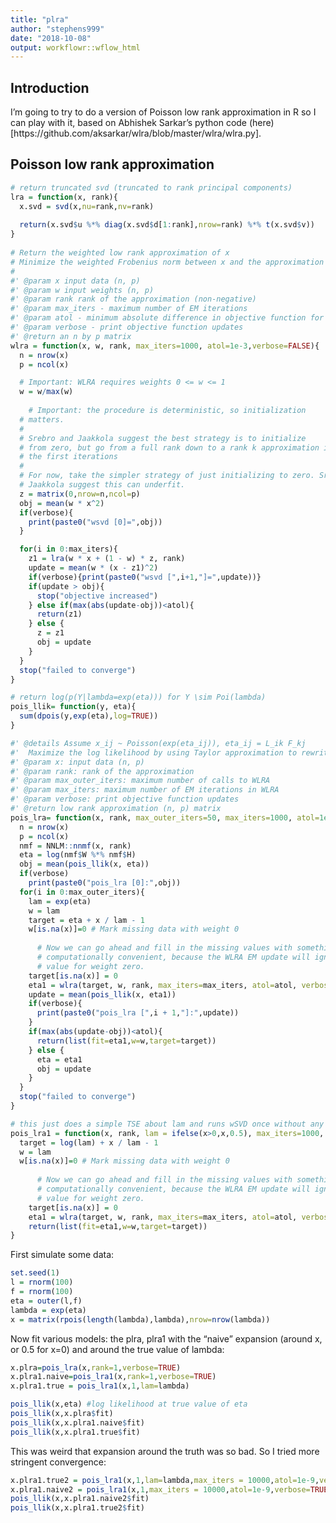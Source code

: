 ```yaml
---
title: "plra"
author: "stephens999"
date: "2018-10-08"
output: workflowr::wflow_html
---
```


## Introduction

I'm going to try to do a version of Poisson low rank approximation in R so I can play with it, based on Abhishek Sarkar's python code (here)[https://github.com/aksarkar/wlra/blob/master/wlra/wlra.py]. 

## Poisson low rank approximation
```r
# return truncated svd (truncated to rank principal components)
lra = function(x, rank){
  x.svd = svd(x,nu=rank,nv=rank)
  
  return(x.svd$u %*% diag(x.svd$d[1:rank],nrow=rank) %*% t(x.svd$v))
}
  
# Return the weighted low rank approximation of x
# Minimize the weighted Frobenius norm between x and the approximation z using EM [SJ03].
#
#' @param x input data (n, p)
#' @param w input weights (n, p)
#' @param rank rank of the approximation (non-negative)
#' @param max_iters - maximum number of EM iterations
#' @param atol - minimum absolute difference in objective function for convergence
#' @param verbose - print objective function updates
#' @return an n by p matrix
wlra = function(x, w, rank, max_iters=1000, atol=1e-3,verbose=FALSE){
  n = nrow(x)
  p = ncol(x)

  # Important: WLRA requires weights 0 <= w <= 1
  w = w/max(w)
  
    # Important: the procedure is deterministic, so initialization
  # matters.
  #
  # Srebro and Jaakkola suggest the best strategy is to initialize
  # from zero, but go from a full rank down to a rank k approximation in
  # the first iterations
  #
  # For now, take the simpler strategy of just initializing to zero. Srebro and
  # Jaakkola suggest this can underfit.
  z = matrix(0,nrow=n,ncol=p)
  obj = mean(w * x^2)
  if(verbose){
    print(paste0("wsvd [0]=",obj))
  }

  for(i in 0:max_iters){
    z1 = lra(w * x + (1 - w) * z, rank)
    update = mean(w * (x - z1)^2)
    if(verbose){print(paste0("wsvd [",i+1,"]=",update))}
    if(update > obj){
      stop("objective increased")
    } else if(max(abs(update-obj))<atol){
      return(z1)
    } else {
      z = z1
      obj = update
    }
  }
  stop("failed to converge")
}

# return log(p(Y|lambda=exp(eta))) for Y \sim Poi(lambda)
pois_llik= function(y, eta){
  sum(dpois(y,exp(eta),log=TRUE))
}

#' @details Assume x_ij ~ Poisson(exp(eta_ij)), eta_ij = L_ik F_kj
#'  Maximize the log likelihood by using Taylor approximation to rewrite the problem as WLRA.
#' @param x: input data (n, p)
#' @param rank: rank of the approximation
#' @param max_outer_iters: maximum number of calls to WLRA
#' @param max_iters: maximum number of EM iterations in WLRA
#' @param verbose: print objective function updates
#' @return low rank approximation (n, p) matrix
pois_lra= function(x, rank, max_outer_iters=50, max_iters=1000, atol=1e-3, verbose=FALSE){
  n = nrow(x)
  p = ncol(x)
  nmf = NNLM::nnmf(x, rank)
  eta = log(nmf$W %*% nmf$H)
  obj = mean(pois_llik(x, eta))
  if(verbose)
    print(paste0("pois_lra [0]:",obj))
  for(i in 0:max_outer_iters){
    lam = exp(eta)
    w = lam
    target = eta + x / lam - 1
    w[is.na(x)]=0 # Mark missing data with weight 0
    
      # Now we can go ahead and fill in the missing values with something
      # computationally convenient, because the WLRA EM update will ignore the
      # value for weight zero.
    target[is.na(x)] = 0
    eta1 = wlra(target, w, rank, max_iters=max_iters, atol=atol, verbose=verbose)
    update = mean(pois_llik(x, eta1))
    if(verbose){
      print(paste0("pois_lra [",i + 1,"]:",update))
    }
    if(max(abs(update-obj))<atol){
      return(list(fit=eta1,w=w,target=target))
    } else {
      eta = eta1
      obj = update
    }
  }
  stop("failed to converge")
}

# this just does a simple TSE about lam and runs wSVD once without any iteration
pois_lra1 = function(x, rank, lam = ifelse(x>0,x,0.5), max_iters=1000, atol=1e-3, verbose=FALSE){
  target = log(lam) + x / lam - 1
  w = lam
  w[is.na(x)]=0 # Mark missing data with weight 0
    
      # Now we can go ahead and fill in the missing values with something
      # computationally convenient, because the WLRA EM update will ignore the
      # value for weight zero.
    target[is.na(x)] = 0
    eta1 = wlra(target, w, rank, max_iters=max_iters, atol=atol, verbose=verbose)
    return(list(fit=eta1,w=w,target=target))
}
```


First simulate some data:
```r
set.seed(1)
l = rnorm(100)
f = rnorm(100)
eta = outer(l,f)
lambda = exp(eta)
x = matrix(rpois(length(lambda),lambda),nrow=nrow(lambda))
```

Now fit various models: the plra, plra1 with the "naive"
expansion (around x, or 0.5 for x=0) and around the true
value of lambda:
```r
x.plra=pois_lra(x,rank=1,verbose=TRUE)
x.plra1.naive=pois_lra1(x,rank=1,verbose=TRUE)
x.plra1.true = pois_lra1(x,1,lam=lambda) 
```

```r
pois_llik(x,eta) #log likelihood at true value of eta
pois_llik(x,x.plra$fit)
pois_llik(x,x.plra1.naive$fit)
pois_llik(x,x.plra1.true$fit)
```

This was weird that expansion around the truth was
so bad. So I tried more stringent convergence:

```r
x.plra1.true2 = pois_lra1(x,1,lam=lambda,max_iters = 10000,atol=1e-9,verbose=TRUE) 
x.plra1.naive2 = pois_lra1(x,1,max_iters = 10000,atol=1e-9,verbose=TRUE) 
pois_llik(x,x.plra1.naive2$fit)
pois_llik(x,x.plra1.true2$fit)
```



